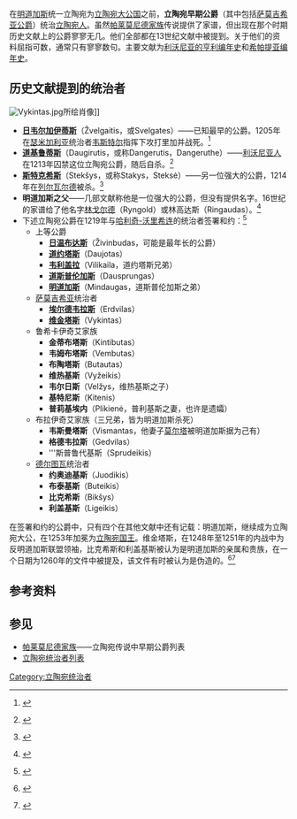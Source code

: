 在[[明道加斯|明道加斯]]统一立陶宛为[[立陶宛大公国|立陶宛大公国]]之前，'''立陶宛早期公爵'''（其中包括[[萨莫吉希亚公国|萨莫吉希亚公爵]]）统治[[立陶宛人|立陶宛人]]。虽然[[帕莱莫尼德家族|帕莱莫尼德家族]]传说提供了家谱，但出现在那个时期历史文献上的公爵寥寥无几。他们全部都在13世纪文献中被提到。关于他们的资料屈指可数，通常只有寥寥数句。主要文献为[[利沃尼亚的亨利编年史|利沃尼亚的亨利编年史]]和[[希帕提亚编年史|希帕提亚编年史]]。

==历史文献提到的统治者== 
[[Image:Vykintas.jpg|thumb]]所绘肖像]]

*'''[[日韦尔加伊蒂斯|日韦尔加伊蒂斯]]'''（Žvelgaitis，或Svelgates）——已知最早的公爵。1205年在[[瑟米加利亚|瑟米加利亚]]统治者[[韦埃斯塔尔德|韦斯特尔]]指挥下攻打里加并战死。<ref>{{lt icon}} {{cite book |last=Daugirdaitė-Sruogienė |first=Vanda |title=Lietuvos istorija  |edition=6th |year=1966 |publisher=TERRA |location=Chicago, Illinois |id={{LCC|67037106}} }}</ref>
*'''[[道基鲁蒂斯|道基鲁蒂斯]]'''（Daugirutis，或称Dangerutis，Dangeruthe）——[[利沃尼亚人|利沃尼亚人]]在1213年囚禁这位立陶宛公爵，随后自杀。<ref>{{lt icon}} {{cite encyclopedia | last=Jonynas | first=Ignas | editor=Vaclovas Biržiška | encyclopedia=Lietuviškoji enciklopedija | title=Daugirutis | year=1937 | publisher=Spaudos Fondas | volume=VI | location=Kaunas | pages=108 }}</ref>
*'''[[斯特克希斯|斯特克希斯]]'''（Stekšys，或称Stakys，Steksė）——另一位强大的公爵，1214年在[[列尔瓦尔德|列尔瓦尔德]]被杀。<ref>{{lt icon}} {{cite web|url=http://viduramziu.lietuvos.net/c1183.htm |title=Brandieji viduramžiai: II dalis (1183-1283 m.) |accessdate=2007-05-30 |last=Baranauskas |first=Tomas |authorlink=Tomas Baranauskas |work=Chronologija |publisher=Lietuvos.net |archiveurl=https://web.archive.org/web/20070423091733/http://viduramziu.lietuvos.net/c1183.htm |archivedate=2007-04-23 |deadurl=yes }}</ref>
*'''明道加斯之父'''——几部文献称他是一位强大的公爵，但没有提供名字。16世纪的家谱给了他名字[[林戈尔德|林戈尔德]]（Ryngold）或林高达斯（Ringaudas）。<ref>{{cite encyclopedia | editor=Simas Sužiedėlis | encyclopedia=[[Encyclopedia_Lituanica|Encyclopedia Lituanica]] | title=Ringaudas | year=1970–1978 | publisher=Juozas Kapočius | volume=IV | location=Boston, Massachusetts | id={{LCC|74-114275}} | pages=500–501}}</ref>
*下述立陶宛公爵在1219年与[[哈利奇-沃里希连|哈利奇-沃里希连]]的统治者签署和约：<ref>{{lt icon}} {{cite journal|last=Butkevičienė |first=Birutė |coauthors=Vytautas Gricius |title=Mindaugas — Lietuvos karalius |journal=Mokslas ir gyvenimas |volume=7 |issue=547 |pages= |id=ISSN 0134-3084 |url=http://ausis.gf.vu.lt/mg/nr/2003/07/7mlk.html |accessdate=2007-05-30 |date=July 2003 |deadurl=yes |archiveurl=https://web.archive.org/web/20070523045154/http://ausis.gf.vu.lt/mg/nr/2003/07/7mlk.html |archivedate=2007-05-23 }}</ref>
**上等公爵
***'''[[日温布达斯|日温布达斯]]'''（Živinbudas，可能是最年长的公爵）
***'''[[道约塔斯|道约塔斯]]'''（Daujotas）
***'''[[韦利盖拉|韦利盖拉]]'''（Vilikaila，道约塔斯兄弟）
***'''[[道斯普伦加斯|道斯普伦加斯]]'''（Dausprungas）
***'''[[明道加斯|明道加斯]]'''（Mindaugas，道斯普伦加斯之弟）
**[[萨莫吉希亚|萨莫吉希亚]]统治者
***'''[[埃尔德韦拉斯|埃尔德韦拉斯]]'''（Erdvilas）
***'''[[维金塔斯|维金塔斯]]'''（Vykintas）
**鲁希卡伊奇艾家族
***'''金蒂布塔斯'''（Kintibutas）
***'''韦姆布塔斯'''（Vembutas）
***'''布陶塔斯'''（Butautas）
***'''维热基斯'''（Vyžeikis）
***'''韦尔日斯'''（Velžys，维热基斯之子）
***'''基特尼斯'''（Kitenis）
***'''普莉基埃内'''（Plikienė，普利基斯之妻，也许是遗孀）
**布拉伊奇艾家族（三兄弟，皆为明道加斯杀死）
***'''韦斯曼塔斯'''（Vismantas，他妻子[[莫尔塔|莫尔塔]]被明道加斯据为己有）
***'''格德韦拉斯'''（Gedvilas）
***'''斯普鲁代基斯（Sprudeikis）
**[[德尔图瓦|德尔图瓦]]统治者
***'''约奥迪基斯'''（Juodikis）
***'''布泰基斯'''（Buteikis）
***'''比克希斯'''（Bikšys）
***'''利盖基斯'''（Ligeikis）

在签署和约的公爵中，只有四个在其他文献中还有记载：明道加斯，继续成为立陶宛大公，在1253年加冕为[[立陶宛国王|立陶宛国王]]。维金塔斯，在1248年至1251年的内战中为反明道加斯联盟领袖，比克希斯和利盖基斯被认为是明道加斯的亲属和贵族，在一个日期为1260年的文件中被提及，该文件有时被认为是伪造的。<ref>{{lt icon}} {{cite web|url=http://samogitia.mch.mii.lt/ISTORIJA/zymzem3.htm |title=Iškilūs žemaičiai ir jų darbai |date=2006-03-18 |publisher=Regionų kultūrinių iniciatyvų centras |accessdate=2007-05-30 |archiveurl=https://web.archive.org/web/20070524134804/http://samogitia.mch.mii.lt/ISTORIJA/zymzem3.htm |archivedate=2007-05-24 |deadurl=yes }}</ref><ref>{{cite journal |url=http://www.voruta.lt/archyvas/74/255 |first=Tomas |last=Baranauskas |title=Kur buvo Lietuvos žemė? |journal=Voruta |date=2002-12-07 |accessdate=2007-05-30 |volume=21-23 |issue=519-521 }}{{dead link|date=2018年4月 |bot=InternetArchiveBot |fix-attempted=yes }}</ref>

==参考资料==
{{reflist}}

==参见==
*[[帕莱莫尼德家族|帕莱莫尼德家族]]——立陶宛传说中早期公爵列表
*[[立陶宛统治者列表|立陶宛统治者列表]]

[[Category:立陶宛统治者|Category:立陶宛统治者]]